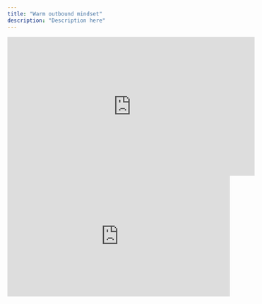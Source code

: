 ```yaml
---
title: "Warm outbound mindset"
description: "Description here"
---
```


<iframe
  width="560"
  height="315"
  src="https://www.youtube.com/embed/62S2lQeWC3g?si=0c1Yf0uDVBwUNPZr"
  title="YouTube video player"
  frameborder="0"
  allow="accelerometer; autoplay; clipboard-write; encrypted-media; gyroscope; picture-in-picture"
  allowfullscreen
></iframe>

<div style="position: relative; padding-bottom: calc(46.20797498045348% + 41px); height: 0; width: 100%;"><iframe src="https://demo.arcade.software/H5HsP3Rf4tFTRZpsEk6y?embed&show_copy_link=true" title="Auto Outbound | Koala" frameborder="0" loading="lazy" webkitallowfullscreen mozallowfullscreen allowfullscreen allow="clipboard-write" style="position: absolute; top: 0; left: 0; width: 100%; height: 100%;color-scheme: light;"></iframe></div>


